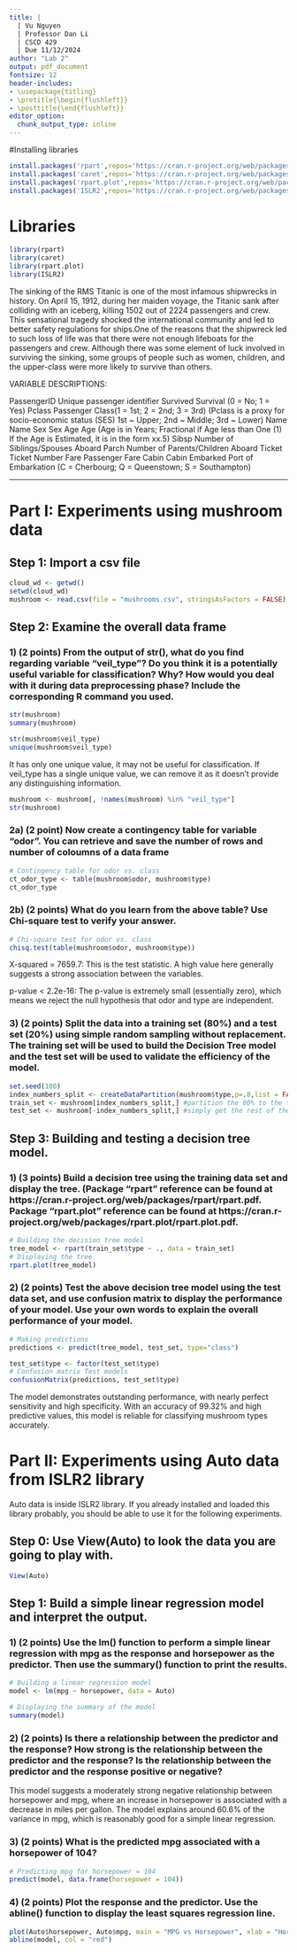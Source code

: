 ```yaml
---
title: |
  | Vu Nguyen
  | Professor Dan Li
  | CSCD 429
  | Due 11/12/2024
author: "Lab 2"
output: pdf_document
fontsize: 12
header-includes:
- \usepackage{titling}
- \pretitle{\begin{flushleft}}
- \posttitle{\end{flushleft}}
editor_option:
  chunk_output_type: inline
---
```


#Installing libraries

```r
install.packages('rpart',repos='https://cran.r-project.org/web/packages/rpart/rpart.pdf')
install.packages('caret',repos='https://cran.r-project.org/web/packages/caret/caret.pdf')
install.packages('rpart.plot',repos='https://cran.r-project.org/web/packages/rpart.plot/rpart.plot.pdf')
install.packages('ISLR2',repos='https://cran.r-project.org/web/packages/ISLR2/ISLR2.pdf')
```
# Libraries

```r
library(rpart)
library(caret)
library(rpart.plot)
library(ISLR2) 
```


 The sinking of the RMS Titanic is one of the most infamous shipwrecks in history.
 On April 15, 1912, during her maiden voyage, the Titanic sank after colliding with 
 an iceberg, killing 1502 out of 2224 passengers and crew.
 This sensational tragedy shocked the international community and led to better 
 safety regulations for ships.One of the reasons that the shipwreck led to such 
 loss of life was that there were not enough lifeboats for the passengers and crew. 
 Although there was some element of luck involved in surviving the sinking, 
 some groups of people such as women, children, and the upper-class 
 were more likely to survive than others.

 VARIABLE DESCRIPTIONS:

 PassengerID     Unique passenger identifier
 Survived        Survival (0 = No; 1 = Yes)
 Pclass          Passenger Class(1 = 1st; 2 = 2nd; 3 = 3rd) (Pclass is a proxy for socio-economic status (SES)
                     1st ~ Upper; 2nd ~ Middle; 3rd ~ Lower)
 Name            Name
 Sex             Sex
 Age             Age (Age is in Years; Fractional if Age less than One (1) If the Age is Estimated, it is in the form xx.5)
 Sibsp           Number of Siblings/Spouses Aboard
 Parch           Number of Parents/Children Aboard
 Ticket          Ticket Number
 Fare            Passenger Fare
 Cabin           Cabin
 Embarked        Port of Embarkation (C = Cherbourg; Q = Queenstown; S = Southampton)


 ---------------------------------------------------------------------------
# Part I: Experiments using mushroom data
## Step 1: Import a csv file

```r

cloud_wd <- getwd()
setwd(cloud_wd)
mushroom <- read.csv(file = "mushrooms.csv", stringsAsFactors = FALSE)
```


## Step 2: Examine the overall data frame

### 1) (2 points) From the output of str(), what do you find regarding variable “veil_type”? Do you think it is a potentially useful variable for classification? Why? How would you deal with it during data preprocessing phase? Include the corresponding R command you used.

```r
str(mushroom)
summary(mushroom)
```
```r
str(mushroom$veil_type)
unique(mushroom$veil_type)
```
It has only one unique value, it may not be useful for classification. If veil_type has a single unique value, we can remove it as it doesn’t provide any distinguishing information.
```r
mushroom <- mushroom[, !names(mushroom) %in% "veil_type"]
str(mushroom)
```
### 2a) (2 point) Now create a contingency table for variable “odor”. You can retrieve and save the number of rows and number of coloumns of a data frame


```r
# Contingency table for odor vs. class
ct_odor_type <- table(mushroom$odor, mushroom$type)
ct_odor_type
```
### 2b) (2 points) What do you learn from the above table? Use Chi-square test to verify your answer.
```r
# Chi-square test for odor vs. class
chisq.test(table(mushroom$odor, mushroom$type))
```
X-squared = 7659.7: This is the test statistic. A high value here generally suggests a strong association between the variables.

p-value < 2.2e-16: The p-value is extremely small (essentially zero), which means we reject the null hypothesis that odor and type are independent.


### 3) (2 points) Split the data into a training set (80%) and a test set (20%) using simple random sampling without replacement. The training set will be used to build the Decision Tree model and the test set will be used to validate the efficiency of the model.

```r
set.seed(100)
index_numbers_split <- createDataPartition(mushroom$type,p=.8,list = FALSE)
train_set <- mushroom[index_numbers_split,] #partition the 80% to the train set 
test_set <- mushroom[-index_numbers_split,] #simply get the rest of the set and make it test set (20% from the 100%)
```

## Step 3: Building and testing a decision tree model.

### 1) (3 points) Build a decision tree using the training data set and display the tree. (Package “rpart” reference can be found at https://cran.r-project.org/web/packages/rpart/rpart.pdf. Package “rpart.plot” reference can be found at https://cran.r-project.org/web/packages/rpart.plot/rpart.plot.pdf.

```r
# Building the decision tree model
tree_model <- rpart(train_set$type ~ ., data = train_set)
# Displaying the tree
rpart.plot(tree_model)
```

### 2) (2 points) Test the above decision tree model using the test data set, and use confusion matrix to display the performance of your model. Use your own words to explain the overall performance of your model.

```r
# Making predictions
predictions <- predict(tree_model, test_set, type="class")
```
```r
test_set$type <- factor(test_set$type)
# Confusion matrix Test models
confusionMatrix(predictions, test_set$type)
```
The model demonstrates outstanding performance, with nearly perfect sensitivity and high specificity. With an accuracy of 99.32% and high predictive values, this model is reliable for classifying mushroom types accurately.

# Part II: Experiments using Auto data from ISLR2 library

Auto data is inside ISLR2 library. If you already installed and loaded this library probably, you should be able to use it for the following experiments.

## Step 0: Use View(Auto) to look the data you are going to play with.
```r
View(Auto)
```

## Step 1: Build a simple linear regression model and interpret the output.

### 1) (2 points) Use the lm() function to perform a simple linear regression with mpg as the response and horsepower as the predictor. Then use the summary() function to print the results.

```r
# Building a linear regression model
model <- lm(mpg ~ horsepower, data = Auto)

# Displaying the summary of the model
summary(model)
```

### 2) (2 points) Is there a relationship between the predictor and the response? How strong is the relationship between the predictor and the response? Is the relationship between the predictor and the response positive or negative?

This model suggests a moderately strong negative relationship between horsepower and mpg, where an increase in horsepower is associated with a decrease in miles per gallon. The model explains around 60.6% of the variance in mpg, which is reasonably good for a simple linear regression.

### 3) (2 points) What is the predicted mpg associated with a horsepower of 104?

```r
# Predicting mpg for horsepower = 104
predict(model, data.frame(horsepower = 104))
```
### 4) (2 points) Plot the response and the predictor. Use the abline() function to display the least squares regression line.
```r
plot(Auto$horsepower, Auto$mpg, main = "MPG vs Horsepower", xlab = "Horsepower", ylab = "MPG")
abline(model, col = "red")
```
